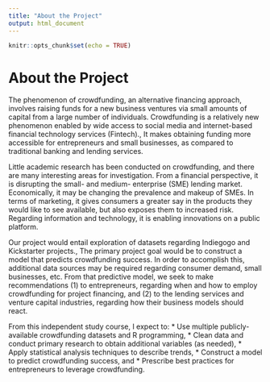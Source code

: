 ```yaml
---
title: "About the Project"
output: html_document
---
```


```r
knitr::opts_chunk$set(echo = TRUE)
```


# About the Project

The phenomenon of crowdfunding, an alternative financing approach, involves raising funds for a new business ventures via small amounts of capital from a large number of individuals. Crowdfunding is a relatively new phenomenon enabled by wide access to social media and internet-based financial technology services (Fintech)., It makes obtaining funding more accessible for entrepreneurs and small businesses, as compared to traditional banking and lending services.  

Little academic research has been conducted on crowdfunding, and there are many interesting areas for investigation. From a financial perspective, it is disrupting the small- and medium- enterprise (SME) lending market. Economically, it may be changing the prevalence and makeup of SMEs. In terms of marketing, it gives consumers a greater say in the products they would like to see available, but also exposes them to increased risk. Regarding information and technology, it is enabling innovations on a public platform.  

Our project would entail exploration of datasets regarding Indiegogo and Kickstarter projects., The primary project goal would be to construct a model that predicts crowdfunding success. In order to accomplish this, additional data sources may be required regarding consumer demand, small businesses, etc. From that predictive model, we seek to make recommendations (1) to entrepreneurs, regarding when and how to employ crowdfunding for project financing, and (2) to the lending services and venture capital industries, regarding how their business models should react.  

From this independent study course, I expect to:
* Use multiple publicly-available crowdfunding datasets and R programming,
* Clean data and conduct primary research to obtain additional variables (as needed), 
* Apply statistical analysis techniques to describe trends,
* Construct a model to predict crowdfunding success, and
* Prescribe best practices for entrepreneurs to leverage crowdfunding.